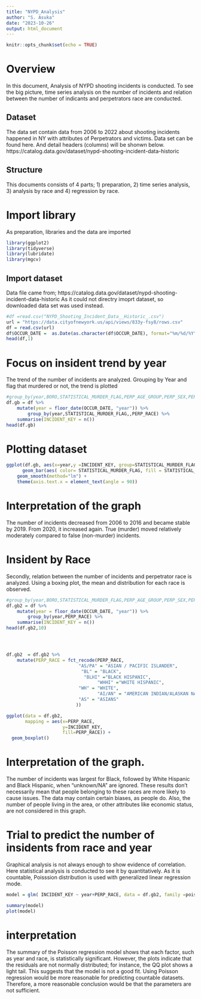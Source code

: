 ---
title: "NYPD_Analysis"
author: "S. Asuka"
date: "2023-10-26"
output: html_document
---

```{r setup, include=FALSE}
knitr::opts_chunk$set(echo = TRUE)
```

# Overview

In this document, Analysis of NYPD shooting incidents is conducted. To see the big picture, time series analysis on the number of incidents and relation between the number of indicants and perpetrators race are conducted.

## Dataset
The data set contain data from 2006 to 2022 about shooting incidents happened in NY with attributes of Perpetrators and victims. 
Data set can be found here. And detail headers (columns) will be shonwn below.
https://catalog.data.gov/dataset/nypd-shooting-incident-data-historic

## Structure
This documents consists of 4 parts; 1) preparation, 2) time series analysis, 3) analysis by race and 4) regression by race. 

# Import library
As preparation, libraries and the data are  imported
```{r cars}
library(ggplot2)
library(tidyverse)
library(lubridate)
library(mgcv)
```

## Import dataset
Data file came from;
https://catalog.data.gov/dataset/nypd-shooting-incident-data-historic
As it could not directry imoprt dataset, so downloaded data set was used instead.


```{r pressure, echo=TRUE}
#df =read.csv("NYPD_Shooting_Incident_Data__Historic_.csv")
url = "https://data.cityofnewyork.us/api/views/833y-fsy8/rows.csv"
df = read.csv(url)
df$OCCUR_DATE =  as.Date(as.character(df$OCCUR_DATE), format="%m/%d/%Y")
head(df,1)

```

# Focus on insident trend by year
The trend of the number of incidents are analyzed. Grouping by Year and flag that murdered or not, the trend is plotted

```{r focus}
#group_by(year,BORO,STATISTICAL_MURDER_FLAG,PERP_AGE_GROUP,PERP_SEX,PERP_RACE,VIC_AGE_GROUP,VIC_SEX,VIC_RACE) %>%
df.gb = df %>% 
    mutate(year = floor_date(OCCUR_DATE, "year")) %>%
        group_by(year,STATISTICAL_MURDER_FLAG,,PERP_RACE) %>%
    summarise(INCIDENT_KEY = n())
head(df.gb)


```

# Plotting dataset

```{r plot}

ggplot(df.gb, aes(x=year,y =INCIDENT_KEY, group=STATISTICAL_MURDER_FLAG),color= STATISTICAL_MURDER_FLAG)+
      geom_bar(aes( color= STATISTICAL_MURDER_FLAG, fill = STATISTICAL_MURDER_FLAG), stat = "identity",  position = "stack", show.legend = T) +
    geom_smooth(method="lm") +
    theme(axis.text.x = element_text(angle = 90))
```

# Interpretation of the graph
The number of incidents decreased from 2006 to 2016 and became stable by 2019. From 2020, it increased again. True (murder) moved relatively moderately compared to false (non-murder) incidents.

# Insident by Race
Secondly, relation between the number of incidents and  perpetrator race is analyzed. Using a boxing plot, the mean and distribution for each race is observed.

```{r race}
#group_by(year,BORO,STATISTICAL_MURDER_FLAG,PERP_AGE_GROUP,PERP_SEX,PERP_RACE,VIC_AGE_GROUP,VIC_SEX,VIC_RACE) %>%
df.gb2 = df %>% 
    mutate(year = floor_date(OCCUR_DATE, "year")) %>%
        group_by(year,PERP_RACE) %>%
    summarise(INCIDENT_KEY = n())
head(df.gb2,10)





```



```{r race2}
 
df.gb2  = df.gb2 %>%
    mutate(PERP_RACE = fct_recode(PERP_RACE,
                           "AS/PA" = "ASIAN / PACIFIC ISLANDER",
                            "BL" = "BLACK",
                             "BLHI" ="BLACK HISPANIC",
                                  "WHHI" ="WHITE HISPANIC",
                           "WH" = "WHITE",
                                  "AI/AN" = "AMERICAN INDIAN/ALASKAN NATIVE",
                           "AS" = "ASIANS"
                          ))

ggplot(data = df.gb2,
       mapping = aes(x=PERP_RACE,
                     y=INCIDENT_KEY,
                     fill=PERP_RACE)) +
  geom_boxplot()
```

# Interpretation of the graph.

The number of incidents was largest for Black, followed by White Hispanic and Black Hispanic, when "unknown/NA" are ignored. These results don't necessarily mean that people belonging to these races are more likely to cause issues. The data may contain certain biases, as people do. Also, the number of people living in the area, or other attributes like economic status, are not considered in this graph.

# Trial to predict the number of insidents from race and year
Graphical analysis is not always enough to show evidence of correlation. Here statistical analysis is conducted to see it by quantitatively. 
As it is countable, Poisssion distribution is used with generalized linear regression mode.

```{r model}
model = glm( INCIDENT_KEY ~ year+PERP_RACE, data = df.gb2, family =poisson )

summary(model)
plot(model)
```

# interpretation

The summary of the Poisson regression model shows that each factor, such as year and race, is statistically significant. However, the plots indicate that the residuals are not normally distributed; for instance, the QQ plot shows a light tail. This suggests that the model is not a good fit. Using Poisson regression would be more reasonable for predicting countable datasets. Therefore, a more reasonable conclusion would be that the parameters are not sufficient.
